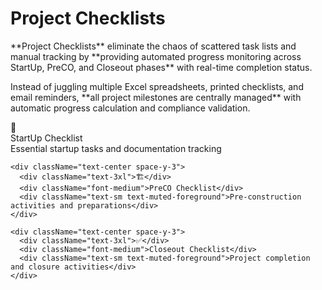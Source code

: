 # Project Checklists

<div className="flex flex-col items-center justify-center min-h-[400px] space-y-6">
  <div className="p-6 bg-purple-100 dark:bg-purple-900/20 rounded-full">
    <CheckSquare className="h-16 w-16 text-purple-600 dark:text-purple-400" />
  </div>

  <p className="text-lg font-semibold text-center max-w-4xl">
    **Project Checklists** eliminate the chaos of scattered task lists and manual tracking by **providing automated
    progress monitoring across StartUp, PreCO, and Closeout phases** with real-time completion status.
  </p>

  <p className="text-center text-muted-foreground max-w-3xl">
    Instead of juggling multiple Excel spreadsheets, printed checklists, and email reminders, **all project milestones
    are centrally managed** with automatic progress calculation and compliance validation.
  </p>

  <div className="grid grid-cols-3 gap-8 mt-8">
    <div className="text-center space-y-3">
      <div className="text-3xl">🚀</div>
      <div className="font-medium">StartUp Checklist</div>
      <div className="text-sm text-muted-foreground">Essential startup tasks and documentation tracking</div>
    </div>

    <div className="text-center space-y-3">
      <div className="text-3xl">🏗️</div>
      <div className="font-medium">PreCO Checklist</div>
      <div className="text-sm text-muted-foreground">Pre-construction activities and preparations</div>
    </div>

    <div className="text-center space-y-3">
      <div className="text-3xl">✅</div>
      <div className="font-medium">Closeout Checklist</div>
      <div className="text-sm text-muted-foreground">Project completion and closure activities</div>
    </div>
  </div>
</div>
